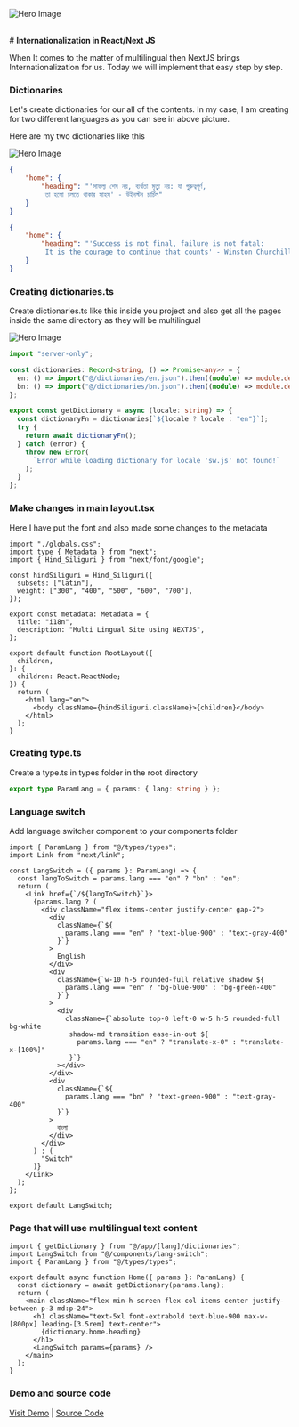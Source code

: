 ![Hero Image](./hero.png)

<br /># **Internationalization in React/Next JS**

When It comes to the matter of multilingual then NextJS brings Internationalization for us. Today we will implement that easy step by step.

### **Dictionaries**

Let's create dictionaries for our all of the contents. In my case, I am creating for two different languages as you can see in above picture.

Here are my two dictionaries like this

![Hero Image](./i18n-folder-struct.png)

```json filename="src/dictionaries/bn.json" copy
{
    "home": {
        "heading": "'সাফল্য শেষ নয়, ব্যর্থতা মৃত্যু নয়: যা গুরুত্বপূর্ণ,
         তা হলো চলতে থাকার সাহস' - উইনস্টন চার্চিল"
    }
}
```

```json filename="src/dictionaries/en.json" copy
{
    "home": {
        "heading": "'Success is not final, failure is not fatal:
         It is the courage to continue that counts' - Winston Churchill"
    }
}
```

### **Creating dictionaries.ts**

Create dictionaries.ts like this inside you project and also get all the pages inside the same directory as they will be multilingual

![Hero Image](./folder-struct-for-dictionary-js.png)

```ts filename="src/app/[lang]/dictionaries.ts" copy
import "server-only";

const dictionaries: Record<string, () => Promise<any>> = {
  en: () => import("@/dictionaries/en.json").then((module) => module.default),
  bn: () => import("@/dictionaries/bn.json").then((module) => module.default),
};

export const getDictionary = async (locale: string) => {
  const dictionaryFn = dictionaries[`${locale ? locale : "en"}`];
  try {
    return await dictionaryFn();
  } catch (error) {
    throw new Error(
      `Error while loading dictionary for locale 'sw.js' not found!`
    );
  }
};
```

### **Make changes in main layout.tsx**

Here I have put the font and also made some changes to the metadata

```tsx filename="src/app/layout.tsx" copy
import "./globals.css";
import type { Metadata } from "next";
import { Hind_Siliguri } from "next/font/google";

const hindSiliguri = Hind_Siliguri({
  subsets: ["latin"],
  weight: ["300", "400", "500", "600", "700"],
});

export const metadata: Metadata = {
  title: "i18n",
  description: "Multi Lingual Site using NEXTJS",
};

export default function RootLayout({
  children,
}: {
  children: React.ReactNode;
}) {
  return (
    <html lang="en">
      <body className={hindSiliguri.className}>{children}</body>
    </html>
  );
}
```

### **Creating type.ts**

Create a type.ts in types folder in the root directory

```ts filename="src/types/types.ts" copy
export type ParamLang = { params: { lang: string } };
```

### **Language switch**

Add language switcher component to your components folder

```tsx filename="/src/components/lang-switch.tsx" copy
import { ParamLang } from "@/types/types";
import Link from "next/link";

const LangSwitch = ({ params }: ParamLang) => {
  const langToSwitch = params.lang === "en" ? "bn" : "en";
  return (
    <Link href={`/${langToSwitch}`}>
      {params.lang ? (
        <div className="flex items-center justify-center gap-2">
          <div
            className={`${
              params.lang === "en" ? "text-blue-900" : "text-gray-400"
            }`}
          >
            English
          </div>
          <div
            className={`w-10 h-5 rounded-full relative shadow ${
              params.lang === "en" ? "bg-blue-900" : "bg-green-400"
            }`}
          >
            <div
              className={`absolute top-0 left-0 w-5 h-5 rounded-full bg-white
               shadow-md transition ease-in-out ${
                 params.lang === "en" ? "translate-x-0" : "translate-x-[100%]"
               }`}
            ></div>
          </div>
          <div
            className={`${
              params.lang === "bn" ? "text-green-900" : "text-gray-400"
            }`}
          >
            বাংলা
          </div>
        </div>
      ) : (
        "Switch"
      )}
    </Link>
  );
};

export default LangSwitch;
```

### **Page that will use multilingual text content**

```tsx filename="src/app/[lang]/page.tsx" copy
import { getDictionary } from "@/app/[lang]/dictionaries";
import LangSwitch from "@/components/lang-switch";
import { ParamLang } from "@/types/types";

export default async function Home({ params }: ParamLang) {
  const dictionary = await getDictionary(params.lang);
  return (
    <main className="flex min-h-screen flex-col items-center justify-between p-3 md:p-24">
      <h1 className="text-5xl font-extrabold text-blue-900 max-w-[800px] leading-[3.5rem] text-center">
        {dictionary.home.heading}
      </h1>
      <LangSwitch params={params} />
    </main>
  );
}
```

### **Demo and source code**

[Visit Demo](https://i18n-next-sigma.vercel.app/bn) | 
[Source Code](https://github.com/musiur/i18n-next)
